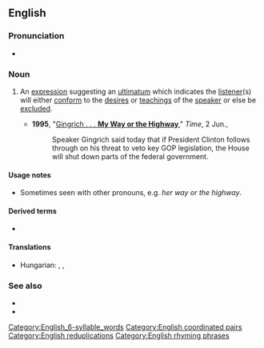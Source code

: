 {{also|my-way-or-the-highway}}
==English==

===Pronunciation===
* {{audio|en|En-au-my way or the highway.ogg|Audio (AU)}}

===Noun===
{{head|en|noun}}

# {{lb|en|chiefly|US|idiomatic}} An [[expression]] suggesting an [[ultimatum]] which indicates the [[listener]](s) will either [[conform]] to the [[desire]]s or [[teaching]]s of the [[speaker]] or else be [[exclude]]d.
#* '''1995''', "[https://web.archive.org/web/20101007235022/http://www.time.com/time/nation/article/0,8599,3984,00.html Gingrich . . . '''My Way or the Highway''']," ''Time'', 2 Jun.,
#*: Speaker Gingrich said today that if President Clinton follows through on his threat to veto key GOP legislation, the House will shut down parts of the federal government.
#:{{syn|en|fit in or fuck off|q=vulgar}}

====Usage notes====
* Sometimes seen with other pronouns, e.g. ''her way or the highway''.

====Derived terms====
* {{l|en|my-way-or-the-highway}}

====Translations====
{{trans-top|suggesting an ultimatum}}
{{trans-mid}}
* Hungarian: {{t|hu|[[ha]] [[nem]] [[tetszik]], [[fel is út, le is út]]}}, {{t+|hu|megszoksz vagy megszöksz}}, {{t|hu|eszi, nem eszi, nem kap mást}}
{{trans-bottom}}

===See also===
* {{w|Fit in or fuck off}}
* {{w|My way or the highway}}

[[Category:English_6-syllable_words]]
[[Category:English coordinated pairs]]
[[Category:English reduplications]]
[[Category:English rhyming phrases]]